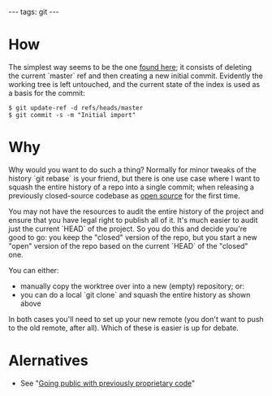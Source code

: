---
tags: git
---
= How =

The simplest way seems to be the one [http://stackoverflow.com/questions/1657017/git-squash-all-commits-into-a-single-commit found here]; it consists of deleting the current `master` ref and then creating a new initial commit. Evidently the working tree is left untouched, and the current state of the index is used as a basis for the commit:

<pre lang="shell">$ git update-ref -d refs/heads/master
$ git commit -s -m "Initial import"</pre>

= Why =

Why would you want to do such a thing? Normally for minor tweaks of the history `git rebase` is your friend, but there is one use case where I want to squash the entire history of a repo into a single commit; when releasing a previously closed-source codebase as [[open source]] for the first time.

You may not have the resources to audit the entire history of the project and ensure that you have legal right to publish all of it. It's much easier to audit just the current `HEAD` of the project. So you do this and decide you're good to go: you keep the "closed" version of the repo, but you start a new "open" version of the repo based on the current `HEAD` of the "closed" one.

You can either:

* manually copy the worktree over into a new (empty) repository; or:
* you can do a local `git clone` and squash the entire history as shown above

In both cases you'll need to set up your new remote (you don't want to push to the old remote, after all). Which of these is easier is up for debate.

= Alernatives =

* See "[[Going public with previously proprietary code]]"
